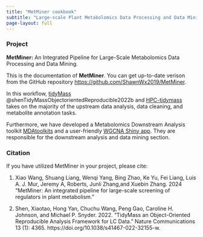 ```yaml
---
title: "MetMiner cookbook"
subtitle: "Large-scale Plant Metabolomics Data Processing and Data Mining"
page-layout: full
---
```


### Project

**MetMiner:** An Integrated Pipeline for Large-Scale Metabolomics Data Processing and Data Mining.

This is the documentation of **MetMiner**. You can get up-to-date verison from the GitHub repository <https://github.com/ShawnWx2019/MetMiner>.

In this workflow, [tidyMass](https://www.tidymass.org/) @shenTidyMassObjectorientedReproducible2022b and [HPC-tidymass](https://github.com/ShawnWx2019/HPC_tidymass) takes on the majority of the upstream data analysis, data cleaning, and metabolite annotation tasks.

Furthermore, we have developed a Metabolomics Downstream Analysis toolkit [MDAtoolkits](https://github.com/ShawnWx2019/MDAtoolkits/tree/master) and a user-friendly [WGCNA Shiny app](https://github.com/ShawnWx2019/WGCNA-shinyApp). They are responsible for the downstream analysis and data mining section.

### Citation

If you have utilized MetMiner in your project, please cite:

1.  Xiao Wang, Shuang Liang, Wenqi Yang, Bing Zhao, Ke Yu, Fei Liang, Luis A. J. Mur, Jeremy A, Roberts, Junli Zhang,and Xuebin Zhang. 2024 "MetMiner: An integrated pipeline for large-scale screening of regulators in plant metabolism."

2.  Shen, Xiaotao, Hong Yan, Chuchu Wang, Peng Gao, Caroline H. Johnson, and Michael P. Snyder. 2022. "TidyMass an Object-Oriented Reproducible Analysis Framework for LC Data." Nature Communications 13 (1): 4365. https://doi.org/10.1038/s41467-022-32155-w.
